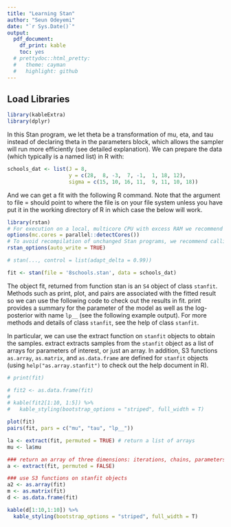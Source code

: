 ```yaml
---
title: "Learning Stan"
author: "Seun Odeyemi"
date: "`r Sys.Date()`"
output:
  pdf_document:
    df_print: kable
    toc: yes
  # prettydoc::html_pretty:
  #   theme: cayman
  #   highlight: github
---
```


## Load Libraries

```r
library(kableExtra)
library(dplyr)
```


In this Stan program, we let theta be a transformation of mu, eta, and tau instead of declaring theta in the parameters block, which allows the sampler will run more efficiently (see detailed explanation). We can prepare the data (which typically is a named list) in R with:

```r
schools_dat <- list(J = 8, 
                    y = c(28,  8, -3,  7, -1,  1, 18, 12),
                    sigma = c(15, 10, 16, 11,  9, 11, 10, 18))
```

And we can get a fit with the following R command. Note that the argument to file = should point to where the file is on your file system unless you have put it in the working directory of R in which case the below will work.

```r
library(rstan)
# For execution on a local, multicore CPU with excess RAM we recommend calling
options(mc.cores = parallel::detectCores())
# To avoid recompilation of unchanged Stan programs, we recommend calling
rstan_options(auto_write = TRUE)

# stan(..., control = list(adapt_delta = 0.99))

fit <- stan(file = '8schools.stan', data = schools_dat)
```

The object fit, returned from function stan is an `S4` object of class `stanfit`. Methods such as print, plot, and pairs are associated with the fitted result so we can use the following code to check out the results in fit. print provides a summary for the parameter of the model as well as the log-posterior with name `lp__` (see the following example output). For more methods and details of class `stanfit`, see the help of class `stanfit`.

In particular, we can use the extract function on `stanfit` objects to obtain the samples. extract extracts samples from the `stanfit` object as a list of arrays for parameters of interest, or just an array. In addition, S3 functions `as.array`, `as.matrix`, and `as.data.frame` are defined for `stanfit` objects (using `help("as.array.stanfit")` to check out the help document in R).

```r
# print(fit)

# fit2 <- as.data.frame(fit)
# 
# kable(fit2[1:10, 1:5]) %>%
#   kable_styling(bootstrap_options = "striped", full_width = T)

plot(fit)
pairs(fit, pars = c("mu", "tau", "lp__"))

la <- extract(fit, permuted = TRUE) # return a list of arrays 
mu <- la$mu 

### return an array of three dimensions: iterations, chains, parameters 
a <- extract(fit, permuted = FALSE) 

### use S3 functions on stanfit objects
a2 <- as.array(fit)
m <- as.matrix(fit)
d <- as.data.frame(fit)

kable(d[1:10,1:10]) %>%
  kable_styling(bootstrap_options = "striped", full_width = T)
```

